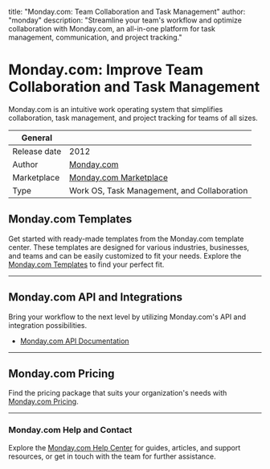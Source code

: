 title: "Monday.com: Team Collaboration and Task Management"
author: "monday"
description: "Streamline your team's workflow and optimize collaboration with Monday.com, an all-in-one platform for task management, communication, and project tracking."

# Monday.com: Improve Team Collaboration and Task Management

Monday.com is an intuitive work operating system that simplifies collaboration, task management, and project tracking for teams of all sizes.

| General  |  |
| --- | --- |
| Release date |  2012 |
| Author | [Monday.com](https://monday.com/)  |
| Marketplace | [Monday.com Marketplace](https://monday.com/marketplace) |
| Type | Work OS, Task Management, and Collaboration |

## Monday.com Templates
Get started with ready-made templates from the Monday.com template center. These templates are designed for various industries, businesses, and teams and can be easily customized to fit your needs. Explore the [Monday.com Templates](https://monday.com/templates) to find your perfect fit.

---

## Monday.com API and Integrations
Bring your workflow to the next level by utilizing Monday.com's API and integration possibilities.

* [Monday.com API Documentation](https://developer.monday.com/api-reference/docs)

---

## Monday.com Pricing
Find the pricing package that suits your organization's needs with [Monday.com Pricing](https://monday.com/pricing).

---

### Monday.com Help and Contact
Explore the [Monday.com Help Center](https://monday.com/help) for guides, articles, and support resources, or get in touch with the team for further assistance.